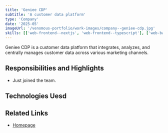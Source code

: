 ```yaml
---
title: 'Geniee CDP'
subtitle: 'A customer data platform'
type: 'Company'
date: '2025-05'
imageUrl: '/venomous-portfolio/work-images/company--geniee-cdp.jpg'
skills: [['web-frontend--nextjs', 'web-frontend--typescript'], ['web-backend--trpc']]
---
```



Geniee CDP is a customer data platform that integrates, analyzes, and centrally manages customer data across various marketing channels.

## Responsibilities and Highlights

- Just joined the team.

## Technologies Uesd

<WorkContentLayoutSkills
  size={50}
  skills={frontmatter.skills.flat()}
  class="flex w-full justify-start"
/>

## Related Links

- [Homepage](https://cx.geniee.co.jp/product/cdp/)
